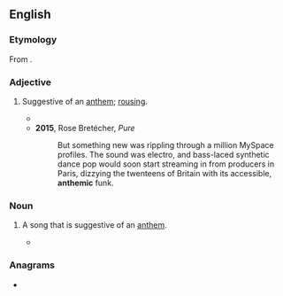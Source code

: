 ==English==

===Etymology===
From {{suffix|en|anthem|ic}}.

===Adjective===
{{en-adj}}

# {{lb|en|music}} Suggestive of an [[anthem]]; [[rousing]].
#* {{quote-book|en|year=1999| title=House: The Rough Guide |author=Sean Bidder | page=109| passage=Hardly inspirational stuff, but this beatmix collection of popular House/garage cuts by DJ Pierre, Roger S, Ultra Naté and others is probably the easiest place to find Farley's '''anthemic''' "Love Can't Turn Around".}}
#* '''2015''', Rose Bretécher, ''Pure''
#*: But something new was rippling through a million MySpace profiles. The sound was electro, and bass-laced synthetic dance pop would soon start streaming in from producers in Paris, dizzying the twenteens of Britain with its accessible, '''anthemic''' funk.

===Noun===
{{en-noun}}

# {{lb|en|music}} A song that is suggestive of an [[anthem]].
#* {{quote-journal|en|date=March 16, 2009|author=Ben Rayner|title=Hot sounds|work=Toronto Star|url=http://www.thestar.com/Entertainment/article/602787
|passage=Passionate '''anthemics''', prog-rock twists and turns, and several Hendrix-ian guitar burnouts by self-aware showman Patrick Krief aimed straight for the cheap seats and left everyone feeling pleasantly dazed.}}

===Anagrams===
* {{anagrams|en|a=acehimnt|Teichman|methanic}}